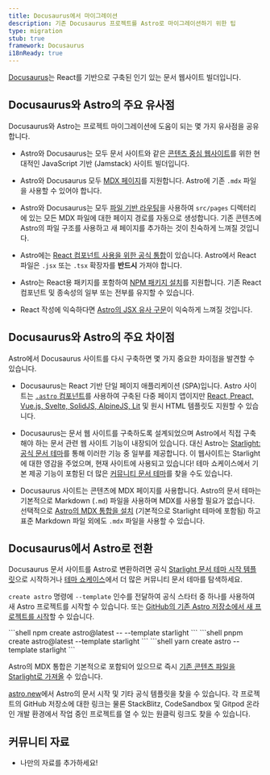 ```yaml
---
title: Docusaurus에서 마이그레이션
description: 기존 Docusaurus 프로젝트를 Astro로 마이그레이션하기 위한 팁
type: migration
stub: true
framework: Docusaurus
i18nReady: true
---
```



[Docusaurus](https://Docusaurus.io)는 React를 기반으로 구축된 인기 있는 문서 웹사이트 빌더입니다.

## Docusaurus와 Astro의 주요 유사점

Docusaurus와 Astro는 프로젝트 마이그레이션에 도움이 되는 몇 가지 유사점을 공유합니다.

- Astro와 Docusaurus는 모두 문서 사이트와 같은 [콘텐츠 중심 웹사이트](/ko/concepts/why-astro/#콘텐츠-중심)를 위한 현대적인 JavaScript 기반 (Jamstack) 사이트 빌더입니다.

- Astro와 Docusaurus 모두 [MDX 페이지](/ko/guides/markdown-content/)를 지원합니다. Astro에 기존 `.mdx` 파일을 사용할 수 있어야 합니다.

- Astro와 Docusaurus는 모두 [파일 기반 라우팅](/ko/guides/routing/)을 사용하여 `src/pages` 디렉터리에 있는 모든 MDX 파일에 대한 페이지 경로를 자동으로 생성합니다. 기존 콘텐츠에 Astro의 파일 구조를 사용하고 새 페이지를 추가하는 것이 친숙하게 느껴질 것입니다.

- Astro에는 [React 컴포넌트 사용을 위한 공식 통합](/ko/guides/integrations-guide/react/)이 있습니다. Astro에서 React 파일은 `.jsx` 또는 `.tsx` 확장자를 **반드시** 가져야 합니다.

- Astro는 React용 패키지를 포함하여 [NPM 패키지 설치](/ko/guides/imports/#npm-패키지)를 지원합니다. 기존 React 컴포넌트 및 종속성의 일부 또는 전부를 유지할 수 있습니다.

- React 작성에 익숙하다면 [Astro의 JSX 유사 구문](/ko/basics/astro-components/#컴포넌트-템플릿)이 익숙하게 느껴질 것입니다.

## Docusaurus와 Astro의 주요 차이점

Astro에서 Docusaurus 사이트를 다시 구축하면 몇 가지 중요한 차이점을 발견할 수 있습니다.

- Docusaurus는 React 기반 단일 페이지 애플리케이션 (SPA)입니다. Astro 사이트는 [`.astro` 컴포넌트](/ko/basics/astro-components/)를 사용하여 구축된 다중 페이지 앱이지만 [React, Preact, Vue.js, Svelte, SolidJS, AlpineJS, Lit](/ko/guides/framework-components/) 및 원시 HTML 템플릿도 지원할 수 있습니다.

- Docusaurus는 문서 웹 사이트를 구축하도록 설계되었으며 Astro에서 직접 구축해야 하는 문서 관련 웹 사이트 기능이 내장되어 있습니다. 대신 Astro는 [Starlight: 공식 문서 테마](https://starlight.astro.build/ko)를 통해 이러한 기능 중 일부를 제공합니다. 이 웹사이트는 Starlight에 대한 영감을 주었으며, 현재 사이트에 사용되고 있습니다! 테마 쇼케이스에서 기본 제공 기능이 포함된 더 많은 [커뮤니티 문서 테마](https://astro.build/themes?search=&categories%5B%5D=docs)를 찾을 수도 있습니다.

- Docusaurus 사이트는 콘텐츠에 MDX 페이지를 사용합니다. Astro의 문서 테마는 기본적으로 Markdown (`.md`) 파일을 사용하며 MDX를 사용할 필요가 없습니다. 선택적으로 [Astro의 MDX 통합을 설치](/ko/guides/integrations-guide/mdx/) (기본적으로 Starlight 테마에 포함됨) 하고 표준 Markdown 파일 외에도 `.mdx` 파일을 사용할 수 있습니다.

## Docusaurus에서 Astro로 전환

Docusaurus 문서 사이트를 Astro로 변환하려면 공식 [Starlight 문서 테마 시작 템플릿](https://starlight.astro.build/ko)으로 시작하거나 [테마 쇼케이스](https://astro.build/themes?search=&categories%5B%5D=docs)에서 더 많은 커뮤니티 문서 테마를 탐색하세요.

`create astro` 명령에 `--template` 인수를 전달하여 공식 스타터 중 하나를 사용하여 새 Astro 프로젝트를 시작할 수 있습니다. 또는 [GitHub의 기존 Astro 저장소에서 새 프로젝트를 시작](/ko/install/auto/#시작-템플릿)할 수 있습니다.

  <PackageManagerTabs>
    <Fragment slot="npm">
    ```shell
    npm create astro@latest -- --template starlight
    ```
    </Fragment>
    <Fragment slot="pnpm">
    ```shell
    pnpm create astro@latest --template starlight
    ```
    </Fragment>
    <Fragment slot="yarn">
    ```shell
    yarn create astro --template starlight
    ```
    </Fragment>
  </PackageManagerTabs>

Astro의 MDX 통합은 기본적으로 포함되어 있으므로 즉시 [기존 콘텐츠 파일을 Starlight로 가져올](https://starlight.astro.build/ko/getting-started/#%EC%BD%98%ED%85%90%EC%B8%A0-%EC%B6%94%EA%B0%80) 수 있습니다.

[astro.new](https://astro.new)에서 Astro의 문서 시작 및 기타 공식 템플릿을 찾을 수 있습니다. 각 프로젝트의 GitHub 저장소에 대한 링크는 물론 StackBlitz, CodeSandbox 및 Gitpod 온라인 개발 환경에서 작업 중인 프로젝트를 열 수 있는 원클릭 링크도 찾을 수 있습니다.

## 커뮤니티 자료

- 나만의 자료를 추가하세요!